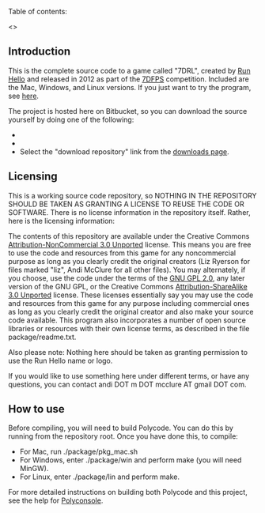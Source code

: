 Table of contents:

<<toc>>

== Introduction ==

This is the complete source code to a game called "7DRL", created by [[http://runhello.com/|Run Hello]] and released in 2012 as part of the [[http://7dfps.org/|7DFPS]] competition. Included are the Mac, Windows, and Linux versions. If you just want to try the program, see [[http://7dfps.org/?projects=7drl|here]].

The project is hosted here on Bitbucket, so you can download the source yourself by doing one of the following:

* {{{hg clone https://bitbucket.org/runhello/fps}}}
* {{{svn co https://bitbucket.org/runhello/fps/trunk}}}
* Select the "download repository" link from the [[https://bitbucket.org/runhello/fps/downloads|downloads page]].

== Licensing ==

This is a working source code repository, so NOTHING IN THE REPOSITORY SHOULD BE TAKEN AS GRANTING A LICENSE TO REUSE THE CODE OR SOFTWARE. There is no license information in the repository itself. Rather, here is the licensing information:

The contents of this repository are available under the Creative Commons [[http://creativecommons.org/licenses/by-nc/3.0/|Attribution-NonCommercial 3.0 Unported]] license. This means you are free to use the code and resources from this game for any noncommercial purpose as long as you clearly credit the original creators (Liz Ryerson for files marked "liz", Andi McClure for all other files). You may alternately, if you choose, use the code under the terms of the [[http://www.gnu.org/licenses/gpl-2.0.html|GNU GPL 2.0]], any later version of the GNU GPL, or the Creative Commons [[http://creativecommons.org/licenses/by-sa/3.0/|Attribution-ShareAlike 3.0 Unported]] license. These licenses essentially say you may use the code and resources from this game for any purpose including commercial ones as long as you clearly credit the original creator and also make your source code available. This program also incorporates a number of open source libraries or resources with their own license terms, as described in the file package/readme.txt.

Also please note: Nothing here should be taken as granting permission to use the Run Hello name or logo.

If you would like to use something here under different terms, or have any questions, you can contact andi DOT m DOT mcclure AT gmail DOT com.

== How to use ==

Before compiling, you will need to build Polycode. You can do this by running {{{./manage.py install}}} from the repository root. Once you have done this, to compile:

* For Mac, run ./package/pkg_mac.sh
* For Windows, enter ./package/win and perform make (you will need MinGW).
* For Linux, enter ./package/lin and perform make.

For more detailed instructions on building both Polycode and this project, see the help for [[https://bitbucket.org/runhello/polyconsole|Polyconsole]].